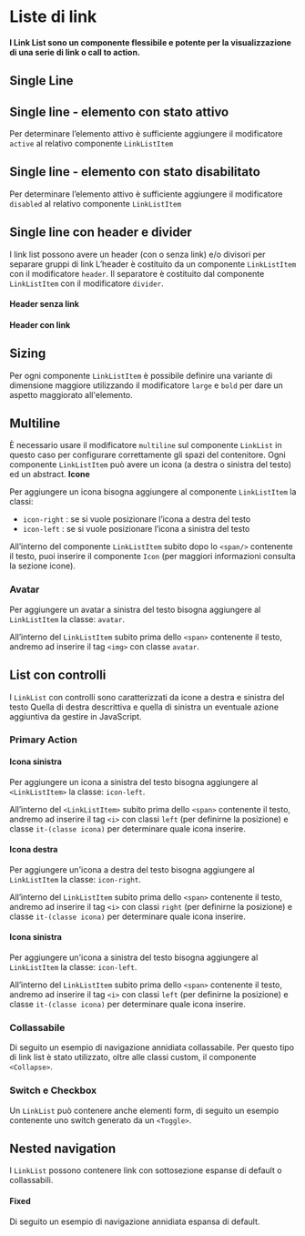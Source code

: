 
<Meta of={LinkListStories} />

# Liste di link

#### I Link List sono un componente flessibile e potente per la visualizzazione di una serie di link o call to action.

## Single Line

<Canvas of={LinkListStories._Esempi} />

## Single line - elemento con stato attivo

Per determinare l’elemento attivo è sufficiente aggiungere il modificatore `active` al relativo componente `LinkListItem`

<Canvas of={LinkListStories._StatoAttivo} />

## Single line - elemento con stato disabilitato

Per determinare l’elemento attivo è sufficiente aggiungere il modificatore `disabled` al relativo componente `LinkListItem`

<Canvas of={LinkListStories._StatoDisabilitato} />

## Single line con header e divider

I link list possono avere un header (con o senza link) e/o divisori per separare gruppi di link
L’header è costituito da un componente `LinkListItem` con il modificatore `header`.
Il separatore è costituito dal componente `LinkListItem` con il modificatore `divider`.

#### Header senza link

<Canvas of={LinkListStories.HeaderEDividerNoLink} />

#### Header con link

<Canvas of={LinkListStories.HeaderEDividerConLink} />

## Sizing

Per ogni componente `LinkListItem` è possibile definire una variante di dimensione maggiore utilizzando il modificatore `large` e `bold` per dare un aspetto maggiorato all'elemento.

<Canvas of={LinkListStories.Sizing} />

## Multiline

È necessario usare il modificatore `multiline` sul componente `LinkList` in questo caso per configurare correttamente gli spazi del contenitore.
Ogni componente `LinkListItem` può avere un icona (a destra o sinistra del testo) ed un abstract.
**Icone**

Per aggiungere un icona bisogna aggiungere al componente `LinkListItem` la classi:

- `icon-right` : se si vuole posizionare l’icona a destra del testo
- `icon-left` : se si vuole posizionare l’icona a sinistra del testo

All’interno del componente `LinkListItem` subito dopo lo `<span/>` contenente il testo, puoi inserire il componente `Icon` (per maggiori informazioni consulta la sezione icone).

<Canvas of={LinkListStories.EsempioMultiline} />

### Avatar

Per aggiungere un avatar a sinistra del testo bisogna aggiungere al `LinkListItem` la classe: `avatar`.

All’interno del `LinkListItem` subito prima dello `<span>` contenente il testo, andremo ad inserire il tag `<img>` con classe `avatar`.

<Canvas of={LinkListStories.ConAvatar} />

## List con controlli

I `LinkList` con controlli sono caratterizzati da icone a destra e sinistra del testo
Quella di destra descrittiva e quella di sinistra un eventuale azione aggiuntiva da gestire in JavaScript.

### Primary Action

#### Icona sinistra

Per aggiungere un icona a sinistra del testo bisogna aggiungere al `<LinkListItem>` la classe: `icon-left`.

All’interno del `<LinkListItem>` subito prima dello `<span>` contenente il testo, andremo ad inserire il tag `<i>` con classi `left` (per definirne la posizione) e classe `it-(classe icona)` per determinare quale icona inserire.

<Canvas of={LinkListStories.ControlliComponent} />

#### Icona destra

Per aggiungere un'icona a destra del testo bisogna aggiungere al `LinkListItem` la classe: `icon-right`.

All’interno del `LinkListItem` subito prima dello `<span>` contenente il testo, andremo ad inserire il tag `<i>` con classi `right` (per definirne la posizione) e classe `it-(classe icona)` per determinare quale icona inserire.

<Canvas of={LinkListStories.ControlliSecondariComponent} />

#### Icona sinistra

Per aggiungere un'icona a sinistra del testo bisogna aggiungere al `LinkListItem` la classe: `icon-left`.

All’interno del `LinkListItem` subito prima dello `<span>` contenente il testo, andremo ad inserire il tag `<i>` con classi `left` (per definirne la posizione) e classe `it-(classe icona)` per determinare quale icona inserire.

<Canvas of={LinkListStories.PrimaryESecondaryAction} />

### Collassabile

Di seguito un esempio di navigazione annidiata collassabile.
Per questo tipo di link list è stato utilizzato, oltre alle classi custom, il componente `<Collapse>`.

<Canvas of={LinkListStories.CollapseExample} />

### Switch e Checkbox

Un `LinkList` può contenere anche elementi form, di seguito un esempio contenente uno switch generato da un `<Toggle>`.

<Canvas of={LinkListStories.ConSwitch} />

<Canvas of={LinkListStories.ConCheckbox} />

## Nested navigation

I `LinkList` possono contenere link con sottosezione espanse di default o collassabili.

#### Fixed

Di seguito un esempio di navigazione annidiata espansa di default.

<Canvas of={LinkListStories.NavigationComponentFixed} />
